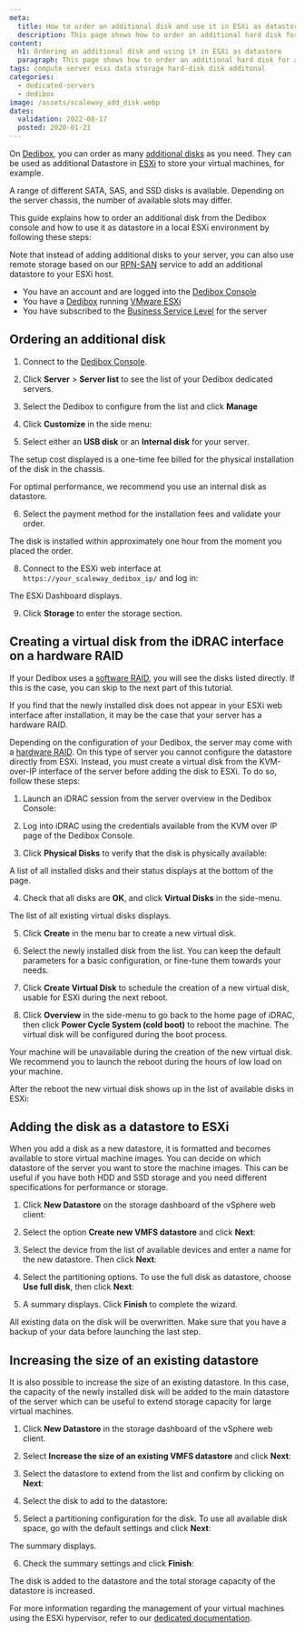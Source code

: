 ```yaml
---
meta:
  title: How to order an additional disk and use it in ESXi as datastore
  description: This page shows how to order an additional hard disk for a Dedibox and how to use it in ESXi as datastore.
content:
  h1: Ordering an additional disk and using it in ESXi as datastore
  paragraph: This page shows how to order an additional hard disk for a Dedibox and how to use it in ESXi as datastore.
tags: compute server esxi data storage hard-disk disk additonal
categories:
  - dedicated-servers
  - dedibox
image: /assets/scaleway_add_disk.webp
dates:
  validation: 2022-08-17
  posted: 2020-01-21
---
```


On [Dedibox](https://www.scaleway.com/en/dedibox/), you can order as many [additional disks](https://www.scaleway.com/en/dedibox/storage/local-disks/) as you need. They can be used as additional Datastore in [ESXi](https://www.vmware.com/products/esxi-and-esx.html) to store your virtual machines, for example.

A range of different SATA, SAS, and SSD disks is available. Depending on the server chassis, the number of available slots may differ.

This guide explains how to order an additional disk from the Dedibox console and how to use it as datastore in a local ESXi environment by following these steps:

Note that instead of adding additional disks to your server, you can also use remote storage based on our [RPN-SAN](https://www.scaleway.com/en/dedibox/storage/rpn-san/) service to add an additional datastore to your ESXi host.

<Message type="requirement">

- You have an account and are logged into the [Dedibox Console](https://console.online.net)
- You have a [Dedibox](https://www.scaleway.com/en/dedibox/) running [VMware ESXi](/tutorials/configure-virtual-machine-esxi/#installing-esxi)
- You have subscribed to the [Business Service Level](https://www.scaleway.com/en/dedibox/basic-and-business-services/) for the server

</Message>

## Ordering an additional disk

1. Connect to the [Dedibox Console](https://console.online.net/).

2. Click **Server** > **Server list** to see the list of your Dedibox dedicated servers.

3. Select the Dedibox to configure from the list and click **Manage**

4. Click **Customize** in the side menu:

  <Lightbox src="scaleway-add_disk_customize.webp" width="200" alt="" />

5. Select either an **USB disk** or an **Internal disk** for your server. 

  <Message type="important">

  The setup cost displayed is a one-time fee billed for the physical installation of the disk in the chassis.

  </Message>

  <Message type="important">

  For optimal performance, we recommend you use an internal disk as datastore.

  </Message>

  <Lightbox src="scaleway-add_disk_choose_storage.webp" width="800" alt="" />

6. Select the payment method for the installation fees and validate your order.

  <Lightbox src="scaleway-add_disk_validate_order.webp" width="800" alt="" />

  <Message type="note">

  The disk is installed within approximately one hour from the moment you placed the order.

  </Message>

8. Connect to the ESXi web interface at `https://your_scaleway_dedibox_ip/` and log in:

  <Lightbox src="scaleway-add_disk_vmware.webp" width="800" alt="" />

  The ESXi Dashboard displays.

  <Lightbox src="scaleway-add_disk_vmware_dashboard.webp" width="800" alt="" />

9. Click **Storage** to enter the storage section.

## Creating a virtual disk from the iDRAC interface on a hardware RAID

If your Dedibox uses a [software RAID](https://en.wikipedia.org/wiki/RAID#SOFTWARE), you will see the disks listed directly. If this is the case, you can skip to the next part of this tutorial.

If you find that the newly installed disk does not appear in your ESXi web interface after installation, it may be the case that your server has a hardware RAID.

<Lightbox src="scaleway-add_disk_not_visible.webp" width="800" alt="" />

Depending on the configuration of your Dedibox, the server may come with a [hardware RAID](https://en.wikipedia.org/wiki/Disk_array_controller). On this type of server you cannot configure the datastore directly from ESXi. Instead, you must create a virtual disk from the KVM-over-IP interface of the server before adding the disk to ESXi. To do so, follow these steps:

1. Launch an iDRAC session from the server overview in the Dedibox Console:

  <Lightbox src="scaleway-add_disk_connect_idrac.webp" width="800" alt="" />

2. Log into iDRAC using the credentials available from the KVM over IP page of the Dedibox Console.

3. Click **Physical Disks** to verify that the disk is physically available:

  <Lightbox src="scaleway-add_disk_physical_disks.webp" width="500" alt="" />

  A list of all installed disks and their status displays at the bottom of the page.

  <Lightbox src="scaleway-add_disk_physical_disks_list.webp" width="800" alt="" />

4. Check that all disks are **OK**, and click **Virtual Disks** in the side-menu.

  The list of all existing virtual disks displays. 
  
5. Click **Create** in the menu bar to create a new virtual disk.

  <Lightbox src="scaleway-add_disk_virtual_disk_create.webp" width="300" alt="" />

6. Select the newly installed disk from the list. You can keep the default parameters for a basic configuration, or fine-tune them towards your needs.

  <Lightbox src="scaleway-add_disk_virtual_disk_settings.webp" width="800" alt="" />

7. Click **Create Virtual Disk** to schedule the creation of a new virtual disk, usable for ESXi during the next reboot.

8. Click **Overview** in the side-menu to go back to the home page of iDRAC, then click **Power Cycle System (cold boot)** to reboot the machine. The virtual disk will be configured during the boot process.

  <Lightbox src="scaleway-add_disk_power_cycle_system.webp" width="300" alt="" />

  <Message type="important">

  Your machine will be unavailable during the creation of the new virtual disk. We recommend you to launch the reboot during the hours of low load on your machine.

  </Message>

After the reboot the new virtual disk shows up in the list of available disks in ESXi:

  <Lightbox src="scaleway-add_disk_virtual_disk_created.webp" width="800" alt="" />


## Adding the disk as a datastore to ESXi

When you add a disk as a new datastore, it is formatted and becomes available to store virtual machine images. You can decide on which datastore of the server you want to store the machine images. This can be useful if you have both HDD and SSD storage and you need different specifications for performance or storage.

1. Click **New Datastore** on the storage dashboard of the vSphere web client:

  <Lightbox src="scaleway-add_disk_new_datastore.webp" width="800" alt="" />

2. Select the option **Create new VMFS datastore** and click **Next**:

  <Lightbox src="scaleway-add_disk_new_datastore_create.webp" width="500" alt="" />

3. Select the device from the list of available devices and enter a name for the new datastore. Then click **Next**:

  <Lightbox src="scaleway-add_disk_select_device.webp" width="500" alt="" />

4. Select the partitioning options. To use the full disk as datastore, choose **Use full disk**, then click **Next**:

  <Lightbox src="scaleway-add_disk_select_partitioning_options.webp" width="500" alt="" />

5. A summary displays. Click **Finish** to complete the wizard.

  <Message type="important">

  All existing data on the disk will be overwritten. Make sure that you have a backup of your data before launching the last step.

  </Message>

  <Lightbox src="scaleway-add_disk_confirm_partition.webp" width="500" alt="" />

## Increasing the size of an existing datastore

It is also possible to increase the size of an existing datastore. In this case, the capacity of the newly installed disk will be added to the main datastore of the server which can be useful to extend storage capacity for large virtual machines.

1. Click **New Datastore** in the storage dashboard of the vSphere web client.

  <Lightbox src="scaleway-add_disk_new_datastore.webp" width="800" alt="" />

2. Select **Increase the size of an existing VMFS datastore** and click **Next**:

  <Lightbox src="scaleway-add_disk_increase_datastore.webp" width="800" alt="" />

3. Select the datastore to extend from the list and confirm by clicking on **Next**:

  <Lightbox src="scaleway-add_disk_select_datastore.webp" width="800" alt="" />

4. Select the disk to add to the datastore:

  <Lightbox src="scaleway-add_disk_select_datastore.webp" width="800" alt="" />

5. Select a partitioning configuration for the disk. To use all available disk space, go with the default settings and click **Next**:

  <Lightbox src="scaleway-add_disk_increase_datastore_partitioning.webp" width="800" alt="" />

  The summary displays. 
  
6. Check the summary settings and click **Finish**:

  <Lightbox src="scaleway-add_disk_ready_to_extend.webp" width="800" alt="" />

The disk is added to the datastore and the total storage capacity of the datastore is increased.

For more information regarding the management of your virtual machines using the ESXi hypervisor, refer to our [dedicated documentation](/tutorials/configure-virtual-machine-esxi/).

